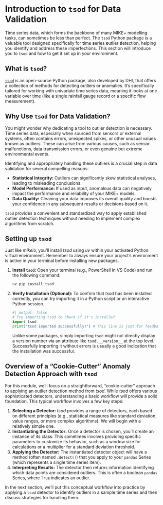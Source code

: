 # Introduction to `tsod` for Data Validation

Time series data, which forms the backbone of many MIKE+ modelling tasks, can sometimes be less than perfect. The `tsod` Python package is a valuable tool designed specifically for **t**ime **s**eries **o**utlier **d**etection, helping you identify and address these imperfections. This section will introduce you to `tsod` and how to get it set up in your environment.

## What is `tsod`?

[`tsod`](https://github.com/DHI/tsod) is an open-source Python package, also developed by DHI, that offers a collection of methods for detecting outliers or anomalies. It's specifically tailored for working with univariate time series data, meaning it looks at one variable over time (like a single rainfall gauge record or a specific flow measurement).

## Why Use `tsod` for Data Validation?

You might wonder why dedicating a tool to outlier detection is necessary. Time series data, especially when sourced from sensors or external systems, often contains errors, unexpected spikes, or other unusual values known as outliers. These can arise from various causes, such as sensor malfunctions, data transmission errors, or even genuine but extreme environmental events.

Identifying and appropriately handling these outliers is a crucial step in data validation for several compelling reasons:

*   **Statistical Integrity:** Outliers can significantly skew statistical analyses, leading to misleading conclusions.
*   **Model Performance:** If used as input, anomalous data can negatively impact the performance and reliability of your MIKE+ models.
*   **Data Quality:** Cleaning your data improves its overall quality and boosts your confidence in any subsequent results or decisions based on it.

`tsod` provides a convenient and standardized way to apply established outlier detection techniques without needing to implement complex algorithms from scratch.

## Setting up `tsod`

Just like *mikeio*, you'll install *tsod* using *uv* within your activated Python virtual environment. Remember to always ensure your project's environment is active in your terminal before installing new packages.

1.  **Install `tsod`:**
    Open your terminal (e.g., PowerShell in VS Code) and run the following command:

    ```powershell
    uv pip install tsod
    ```

2.  **Verify Installation (Optional):**
    To confirm that *tsod* has been installed correctly, you can try importing it in a Python script or an interactive Python session.

    ```python
    #| output: false
    # Try importing tsod to check if it's installed
    import tsod
    print("tsod imported successfully!") # This line is just for feedback if run in a script
    ```

    ::: {.callout-note}
    Unlike some packages, simply importing `tsod` might not directly display a version number via an attribute like `tsod.__version__` at the top level. Successfully importing it without errors is usually a good indication that the installation was successful.
    :::

## Overview of a "Cookie-Cutter" Anomaly Detection Approach with `tsod`

For this module, we'll focus on a straightforward, "cookie-cutter" approach to applying an outlier detection method from *tsod*. While *tsod* offers various sophisticated detectors, understanding a basic workflow will provide a solid foundation. This typical workflow involves a few key steps:

1.  **Selecting a Detector:** *tsod* provides a range of detectors, each based on different principles (e.g., statistical measures like standard deviation, value ranges, or more complex algorithms). We will begin with a relatively simple one.
2.  **Instantiating the Detector:** Once a detector is chosen, you'll create an instance of its class. This sometimes involves providing specific parameters to customize its behavior, such as a window size for calculations or a multiplier for a standard deviation threshold.
3.  **Applying the Detector:** The instantiated detector object will have a method (often named `.detect()`) that you apply to your `pandas` Series (which represents a single time series item).
4.  **Interpreting Results:** The detector then returns information identifying which data points are considered outliers. This is often a boolean `pandas` Series, where `True` indicates an outlier.

In the next section, we'll put this conceptual workflow into practice by applying a `tsod` detector to identify outliers in a sample time series and then discuss strategies for handling them.